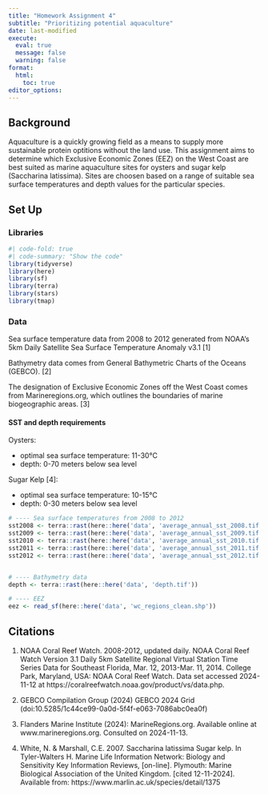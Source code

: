 ```yaml
---
title: "Homework Assignment 4"
subtitle: "Prioritizing potential aquaculture" 
date: last-modified
execute: 
  eval: true
  message: false
  warning: false
format:
  html:
    toc: true
editor_options: 
---
```


## Background

Aquaculture is a quickly growing field as a means to supply more sustainable protein optitions without the land use. This assignment aims to determine which Exclusive Economic Zones (EEZ) on the West Coast are best suited as marine aquaculture sites for oysters and sugar kelp (Saccharina latissima). Sites are choosen based on a range of suitable sea surface temperatures and depth values for the particular species.

## Set Up

### Libraries

```r
#| code-fold: true
#| code-summary: "Show the code"
library(tidyverse)
library(here)
library(sf)
library(terra)
library(stars)
library(tmap)
```

### Data

Sea surface temperature data from 2008 to 2012 generated from NOAA's 5km Daily Satellite Sea Surface Temperature Anomaly v3.1 \[1\]

Bathymetry data comes from General Bathymetric Charts of the Oceans (GEBCO). \[2\]

The designation of Exclusive Economic Zones off the West Coast comes from Marineregions.org, which outlines the boundaries of marine biogeographic areas. \[3\]

#### SST and depth requirements

Oysters:

-   optimal sea surface temperature: 11-30°C
-   depth: 0-70 meters below sea level

Sugar Kelp \[4\]:

-   optimal sea surface temperature: 10-15°C
-   depth: 0-30 meters below sea level

```r
# ---- Sea surface temperatures from 2008 to 2012
sst2008 <- terra::rast(here::here('data', 'average_annual_sst_2008.tif'))
sst2009 <- terra::rast(here::here('data', 'average_annual_sst_2009.tif'))
sst2010 <- terra::rast(here::here('data', 'average_annual_sst_2010.tif'))
sst2011 <- terra::rast(here::here('data', 'average_annual_sst_2011.tif'))
sst2012 <- terra::rast(here::here('data', 'average_annual_sst_2012.tif'))


# ---- Bathymetry data 
depth <- terra::rast(here::here('data', 'depth.tif'))

# ---- EEZ 
eez <- read_sf(here::here('data', 'wc_regions_clean.shp'))
```





## Citations

1.  NOAA Coral Reef Watch. 2008-2012, updated daily. NOAA Coral Reef Watch Version 3.1 Daily 5km Satellite Regional Virtual Station Time Series Data for Southeast Florida, Mar. 12, 2013-Mar. 11, 2014. College Park, Maryland, USA: NOAA Coral Reef Watch. Data set accessed 2024-11-12 at https://coralreefwatch.noaa.gov/product/vs/data.php.

2.  GEBCO Compilation Group (2024) GEBCO 2024 Grid (doi:10.5285/1c44ce99-0a0d-5f4f-e063-7086abc0ea0f)

3.  Flanders Marine Institute (2024): MarineRegions.org. Available online at www.marineregions.org. Consulted on 2024-11-13.

4.  White, N. & Marshall, C.E. 2007. Saccharina latissima Sugar kelp. In Tyler-Walters H. Marine Life Information Network: Biology and Sensitivity Key Information Reviews, \[on-line\]. Plymouth: Marine Biological Association of the United Kingdom. \[cited 12-11-2024\]. Available from: https://www.marlin.ac.uk/species/detail/1375

